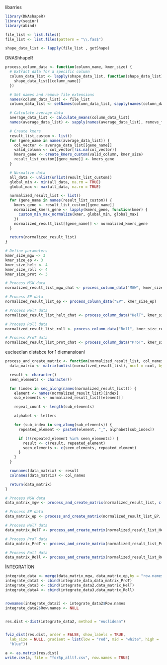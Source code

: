 

libarries
```r
library(DNAshapeR)
library(seqinr)
library(abind)
```

 
 
```r
file_list <- list.files()
file_list <- list.files(pattern = "\\.fas$")

shape_data_list <- lapply(file_list , getShape)

```

DNAShhapeR
```r
process_column_data <- function(column_name, kmer_size) {
  # Extract data for a specific column
  column_data_list <- lapply(shape_data_list, function(shape_data_list) {
    shape_data_list[[column_name]]
  })

  # Set names and remove file extensions
  names(column_data_list) <- file_list
  column_data_list <- setNames(column_data_list, sapply(names(column_data_list), remove_fas_extension_mgw))

  # Calculate average data
  average_data_list <- calculate_means(column_data_list)
  names(average_data_list) <- sapply(names(average_data_list), remove_fas_extension_mgw)

  # Create kmers
  result_list_custom <- list()
  for (gene_name in names(average_data_list)) {
    col_vector <- average_data_list[[gene_name]]
    valid_column <- col_vector[!is.na(col_vector)]
    kmers_gene <- create_kmers_custom(valid_column, kmer_size)
    result_list_custom[[gene_name]] <- kmers_gene
  }

  # Normalize data
  all_data <- unlist(unlist(result_list_custom))
  global_min <- min(all_data, na.rm = TRUE)
  global_max <- max(all_data, na.rm = TRUE)

  normalized_result_list <- list()
  for (gene_name in names(result_list_custom)) {
    kmers_gene <- result_list_custom[[gene_name]]
    normalized_kmers_gene <- lapply(kmers_gene, function(kmer) {
      custom_min_max_normalize(kmer, global_min, global_max)
    })
    normalized_result_list[[gene_name]] <- normalized_kmers_gene
  }

  return(normalized_result_list)
}

# Define parameters
kmer_size_mgw <- 3
kmer_size_ep <- 3
kmer_size_helt <- 4
kmer_size_roll <- 4
kmer_size_prot <- 3

# Process MGW data
normalized_result_list_mgw_chat <- process_column_data("MGW", kmer_size_mgw)

# Process EP data
normalized_result_list_ep <- process_column_data("EP", kmer_size_ep)

# Process HelT data
normalized_result_list_helt_chat <- process_column_data("HelT", kmer_size_helt)

# Process Roll data
normalized_result_list_roll <- process_column_data("Roll", kmer_size_roll)

# Process ProT data
normalized_result_list_prot_chat <- process_column_data("ProT", kmer_size_prot)

```

eucieedian distabce for 1 diemansioanl
```r
process_and_create_matrix <- function(normalized_result_list, col_names, ncol) {
  data_matrix <- matrix(unlist(normalized_result_list), ncol = ncol, byrow = TRUE)

  result <- character()
  seen_elements <- character()

  for (index in seq_along(names(normalized_result_list))) {
    element <- names(normalized_result_list)[index]
    sub_elements <- normalized_result_list[[element]]

    repeat_count <- length(sub_elements)

    alphabet <- letters

    for (sub_index in seq_along(sub_elements)) {
      repeated_element <- paste0(element, "_", alphabet[sub_index])

      if (!(repeated_element %in% seen_elements)) {
        result <- c(result, repeated_element)
        seen_elements <- c(seen_elements, repeated_element)
      }
    }
  }

  rownames(data_matrix) <- result
  colnames(data_matrix) <- col_names

  return(data_matrix)
}

# Process MGW data
data_matrix_mgw <- process_and_create_matrix(normalized_result_list, c("MGW1", "MGW2", "MGW3"), 3)

# Process EP data
data_matrix_ep <- process_and_create_matrix(normalized_result_list_EP, c("EP1", "EP2", "EP3"), 3)

# Process HelT data
data_matrix_HelT <- process_and_create_matrix(normalized_result_list_HelT, c("HelT1", "HelT2", "HelT3", "HelT4"), 4)

# Process ProT data
data_matrix_ProT <- process_and_create_matrix(normalized_result_list_ProT, c("ProT1", "ProT2", "ProT3"), 3)

# Process Roll data
data_matrix_Roll <- process_and_create_matrix(normalized_result_list_Roll, c("Roll1", "Roll2", "Roll3", "Roll4"), 4)

```

İNTEGRATİON
```r
integrate_data <- merge(data_matrix_mgw, data_matrix_ep,by = "row.names", all = TRUE)
integrate_data2 <- cbind(integrate_data,data_matrix_ProT)
integrate_data3 <- cbind(integrate_data2,data_matrix_HelT)
integrate_data4 <- cbind(integrate_data3,data_matrix_Roll)


rownames(integrate_data2) <- integrate_data2$Row.names
integrate_data2$Row.names <- NULL


res.dist <-dist(integrate_data2, method = "euclidean")


fviz_dist(res.dist, order = FALSE, show_labels = TRUE,
  lab_size = NULL, gradient = list(low = "red", mid = "white", high =
  "blue"))

a <- as.matrix(res.dist)
write.csv(a, file = "for5p_alltf.csv", row.names = TRUE)

```

